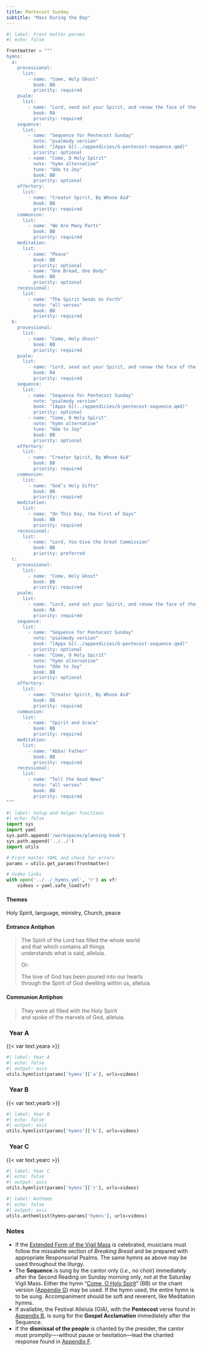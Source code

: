 ```yaml
---
title: Pentecost Sunday
subtitle: "Mass During the Day"
---
```


```python
#| label: Front matter params
#| echo: false

frontmatter = """
hymns:
  a:
    processional:
      list:
        - name: "Come, Holy Ghost"
          book: BB
          priority: required
    psalm:
      list:
        - name: "Lord, send out your Spirit, and renew the face of the earth."
          book: RA
          priority: required
    sequence:
      list:
        - name: "Sequence for Pentecost Sunday"
          note: "psalmody version"
          book: "[Appx G](../appendicies/G-pentecost-sequence.qmd)"
          priority: optional
        - name: "Come, O Holy Spirit"
          note: "hymn alternative"
          tune: "Ode to Joy"
          book: BB
          priority: optional
    offertory:
      list:
        - name: "Creator Spirit, By Whose Aid"
          book: BB
          priority: required
    communion:
      list:
        - name: "We Are Many Parts"
          book: BB
          priority: required
    meditation:
      list:
        - name: "Peace"
          book: BB
          priority: optional
        - name: "One Bread, One Body"
          book: BB
          priority: optional
    recessional:
      list:
        - name: "The Spirit Sends Us Forth"
          note: "all verses"
          book: BB
          priority: required
  b:
    processional:
      list:
        - name: "Come, Holy Ghost"
          book: BB
          priority: required
    psalm:
      list:
        - name: "Lord, send out your Spirit, and renew the face of the earth."
          book: RA
          priority: required
    sequence:
      list:
        - name: "Sequence for Pentecost Sunday"
          note: "psalmody version"
          book: "[Appx G](../appendicies/G-pentecost-sequence.qmd)"
          priority: optional
        - name: "Come, O Holy Spirit"
          note: "hymn alternative"
          tune: "Ode to Joy"
          book: BB
          priority: optional
    offertory:
      list:
        - name: "Creator Spirit, By Whose Aid"
          book: BB
          priority: required
    communion:
      list:
        - name: "God’s Holy Gifts"
          book: BB
          priority: required
    meditation:
      list:
        - name: "On This Day, the First of Days"
          book: BB
          priority: required
    recessional:
      list:
        - name: "Lord, You Give the Great Commission"
          book: BB
          priority: preferred
  c:
    processional:
      list:
        - name: "Come, Holy Ghost"
          book: BB
          priority: required
    psalm:
      list:
        - name: "Lord, send out your Spirit, and renew the face of the earth."
          book: RA
          priority: required
    sequence:
      list:
        - name: "Sequence for Pentecost Sunday"
          note: "psalmody version"
          book: "[Appx G](../appendicies/G-pentecost-sequence.qmd)"
          priority: optional
        - name: "Come, O Holy Spirit"
          note: "hymn alternative"
          tune: "Ode to Joy"
          book: BB
          priority: optional
    offertory:
      list:
        - name: "Creator Spirit, By Whose Aid"
          book: BB
          priority: required
    communion:
      list:
        - name: "Spirit and Grace"
          book: BB
          priority: required
    meditation:
      list:
        - name: "Abba! Father"
          book: BB
          priority: required
    recessional:
      list:
        - name: "Tell the Good News"
          note: "all verses"
          book: BB
          priority: required
"""
```

```python
#| label: Setup and helper functions
#| echo: false
import sys
import yaml
sys.path.append('/workspaces/planning-book')
sys.path.append('../../')
import utils

# Front matter YAML and check for errors
params = utils.get_params(frontmatter)

# Video links
with open('../../_hymns.yml', 'r') as vf:
    videos = yaml.safe_load(vf)
```

:::  {.red}
#### **Themes**
:::

Holy Spirit, language, ministry, Church, peace

:::  {.red}
#### **Entrance Antiphon**
:::

> The Spirit of the Lord has filled the whole world  
> and that which contains all things  
> understands what is said, alleluia.  
>  
> [Or:]{.red}  
>  
> The love of God has been poured into our hearts  
> through the Spirit of God dwelling within us, alleluia.

:::  {.red}
#### **Communion Antiphon**
:::

> They were all filled with the Holy Spirit  
> and spoke of the marvels of God, alleluia.

::: {.titlered}
### &nbsp; Year A
:::
{{< var text.yeara >}}

```python
#| label: Year A
#| echo: false
#| output: asis
utils.hymnlist(params['hymns']['a'], urls=videos)
```

::: {.titlered}
### &nbsp; Year B
:::
{{< var text.yearb >}}

```python
#| label: Year B
#| echo: false
#| output: asis
utils.hymnlist(params['hymns']['b'], urls=videos)
```

::: {.titlered}
### &nbsp; Year C
:::
{{< var text.yearc >}}

```python
#| label: Year C
#| echo: false
#| output: asis
utils.hymnlist(params['hymns']['c'], urls=videos)
```


```python
#| label: Anthems
#| echo: false
#| output: asis
utils.anthemlist(hymns=params['hymns'], urls=videos)
```

::: {.red}
### Notes
:::

* If the [Extended Form of the Vigil Mass](pentecost-vigil.qmd) is celebrated, musicians must follow the missalette section of *Breaking Bread* and be prepared with appropriate Responsorial Psalms. The same hymns as above may be used throughout the liturgy.
* The **Sequence** is sung by the cantor only (*i.e.*, no choir) immediately after the Second Reading on Sunday morning only, *not* at the Saturday Vigil Mass. Either the hymn “[Come, O Holy Spirit](https://www.youtube.com/watch?v=n210fEwUM48)” (BB) or the chant version ([Appendix G](../appendices/G-pentecost-sequence.qmd)) may be used. If the hymn used, the entire hymn is to be sung. Accompaniment should be soft and reverent, like Meditation hymns.
* If available, the Festival Alleluia (GIA), with the **Pentecost**
verse found in [Appendix B](../appendices/B-festival-alleluia.qmd), is sung for the **Gospel Acclamation** immediately after the Sequence.
* If the **dismissal of the people** is chanted by the presider, the cantor
must promptly-–-without pause or hesitation---lead the chanted response
found in [Appendix F](../easter/pentecost.qmd).